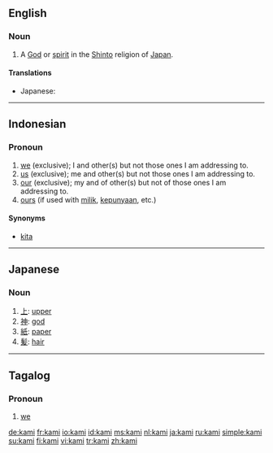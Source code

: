 ==English==
{{wikipedia}}

===Noun===
{{en-noun|kami}}

# A [[God]] or [[spirit]] in the [[Shinto]] religion of [[Japan]].

====Translations====
{{trans-top|a God or spirit in the Shinto religion of Japan}}
{{trans-mid}}
*Japanese: {{t+|ja|神|tr=kami|sc=Jpan}}
{{trans-bottom}}

----

==Indonesian==

===Pronoun===
{{infl|id|pronoun}}

# [[we]] (exclusive); I and other(s) but not those ones I am addressing to.
# [[us]]  (exclusive); me and other(s) but not  those ones I am addressing to.
# [[our]]  (exclusive); my and of other(s) but not of those ones I am addressing to.
# [[ours]] (if used with [[milik]], [[punya|kepunyaan]], etc.)

====Synonyms====
*[[kita]]

----

==Japanese==

===Noun===
{{ja-noun|r|hira=かみ}}

# [[上]]: [[upper]]
# [[神]]: [[god]]
# [[紙]]: [[paper]]
# [[髪]]: [[hair]]

----

==Tagalog==

===Pronoun===
{{infl|tl|pronoun}}

# [[we]]

[[de:kami]]
[[fr:kami]]
[[io:kami]]
[[id:kami]]
[[ms:kami]]
[[nl:kami]]
[[ja:kami]]
[[ru:kami]]
[[simple:kami]]
[[su:kami]]
[[fi:kami]]
[[vi:kami]]
[[tr:kami]]
[[zh:kami]]
